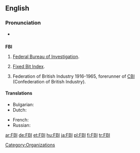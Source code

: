 ==English==

===Pronunciation===
*{{IPA|/'ɛfbijaɪ/}}

==={{initialism}}===
'''FBI'''

# {{US}} [[Federal Bureau of Investigation]].
# [[Fixed Bit Index]].
# {{UK}} Federation of British Industry 1916-1965, forerunner of [[CBI]] (Confederation of British Industry).

====Translations====
{{trans-top|Federal Bureau of Investigation}}
* Bulgarian: {{t|bg|ФБР|g|sc=Cyrl}} {{rfscript|Cyrillic}} {{g|Bulgarian}}
* Dutch: {{t|nl|FBI|m}}
{{trans-mid}}
* French: {{t|fr|FBI|m}}
* Russian: {{t|ru|ФБР|sc=Cyrl}} {{rfscript|Cyrillic}} {{g|Russian}}
{{trans-bottom}}

[[Category:Organizations]]

[[ar:FBI]]
[[de:FBI]]
[[et:FBI]]
[[hu:FBI]]
[[ja:FBI]]
[[pl:FBI]]
[[fi:FBI]]
[[tr:FBI]]